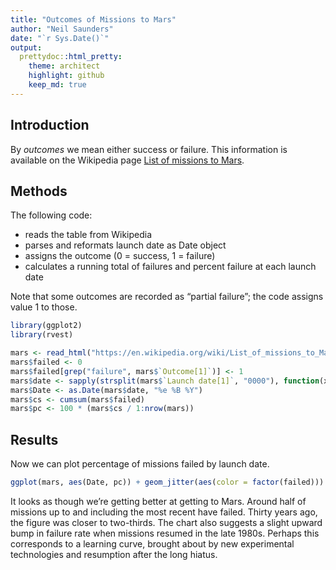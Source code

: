 ```yaml
---
title: "Outcomes of Missions to Mars"
author: "Neil Saunders"
date: "`r Sys.Date()`"
output:
  prettydoc::html_pretty:
    theme: architect
    highlight: github
    keep_md: true
---
```


## Introduction
By _outcomes_ we mean either success or failure. This information is available on the Wikipedia page [List of missions to Mars](https://en.wikipedia.org/wiki/List_of_missions_to_Mars).

## Methods
The following code:

* reads the table from Wikipedia
* parses and reformats launch date as Date object
* assigns the outcome (0 = success, 1 = failure)
* calculates a running total of failures and percent failure at each launch date

Note that some outcomes are recorded as "partial failure"; the code assigns value 1 to those.

```r
library(ggplot2)
library(rvest)

mars <- read_html("https://en.wikipedia.org/wiki/List_of_missions_to_Mars") %>% html_nodes("table") %>% .[[1]] %>% html_table()
mars$failed <- 0
mars$failed[grep("failure", mars$`Outcome[1]`)] <- 1
mars$date <- sapply(strsplit(mars$`Launch date[1]`, "0000"), function(x) x[4])
mars$Date <- as.Date(mars$date, "%e %B %Y")
mars$cs <- cumsum(mars$failed)
mars$pc <- 100 * (mars$cs / 1:nrow(mars))
```

## Results
Now we can plot percentage of missions failed by launch date.

```r
ggplot(mars, aes(Date, pc)) + geom_jitter(aes(color = factor(failed))) + theme_bw() + geom_smooth() + labs(x = "Date of launch", y = "Percent of missions failed at date of launch", title = "Outcomes Of Missions To Mars") + scale_x_date(date_breaks = "10 years", date_labels = "%Y") + scale_color_manual(values = c("skyblue3", "darkorange"), name = "outcome", labels = c("success", "failure"))
```

It looks as though we're getting better at getting to Mars. Around half of missions up to and including the most recent have failed. Thirty years ago, the figure was closer to two-thirds. The chart also suggests a slight upward bump in failure rate when missions resumed in the late 1980s. Perhaps this corresponds to a learning curve, brought about by new experimental technologies and resumption after the long hiatus.